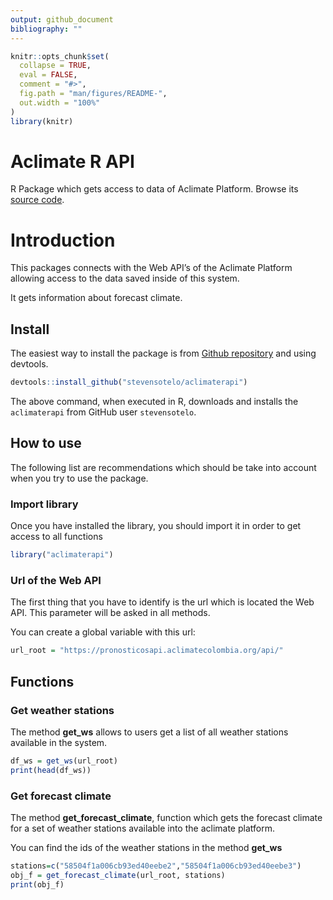 ```yaml
---
output: github_document
bibliography: ""
---
```


<!-- README.md is generated from README.Rmd. Please edit that file -->

```r
knitr::opts_chunk$set(
  collapse = TRUE,
  eval = FALSE,
  comment = "#>",
  fig.path = "man/figures/README-",
  out.width = "100%"
)
library(knitr)
```

# Aclimate R API

R Package which gets access to data of Aclimate Platform. Browse its [source code](https://github.com/stevensotelo/aclimaterapi/).

# Introduction

This packages connects with the Web API's of the Aclimate Platform allowing access to the data saved inside of this system.

It gets information about forecast climate.

## Install

The easiest way to install the package is from [Github repository](https://github.com/stevensotelo/aclimaterapi/) and using devtools.

```r
devtools::install_github("stevensotelo/aclimaterapi")
```

The above command, when executed in R, downloads and installs the `aclimaterapi` from GitHub user `stevensotelo`.

## How to use

The following list are recommendations which should be take into account when you try to use the package.

### Import library

Once you have installed the library, you should import it in order to get access to all functions

```r
library("aclimaterapi")
```

### Url of the Web API

The first thing that you have to identify is the url which is located the Web API. This parameter will be asked in all methods. 

You can create a global variable with this url:

```r
url_root = "https://pronosticosapi.aclimatecolombia.org/api/"
```

## Functions

### Get weather stations

The method **get_ws** allows to users get a list of all weather stations available in the system.

```r
df_ws = get_ws(url_root)
print(head(df_ws))
```

### Get forecast climate

The method **get_forecast_climate**, function which gets the forecast climate for a set of weather stations available into the aclimate platform.

You can find the ids of the weather stations in the method **get_ws**

```r
stations=c("58504f1a006cb93ed40eebe2","58504f1a006cb93ed40eebe3")
obj_f = get_forecast_climate(url_root, stations)
print(obj_f)
```